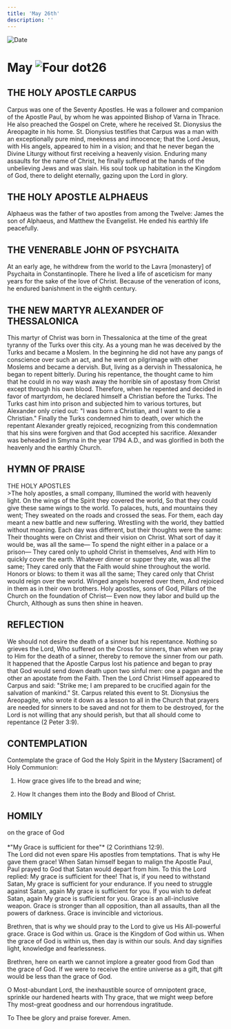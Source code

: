 ```yaml
---
title: 'May 26th'
description: ''
---
```


<RunningHead />
<Image src="/title-imprint.png" height={68} width={50} alt="Date" className="title-imprint"/>

# <div id="date">May <Image className="four-dot" src="/four-dot.png" height={15} width={15} alt="Four dot" />26</div>

## THE HOLY APOSTLE CARPUS

Carpus was one of the Seventy Apostles. He was a follower and companion of the Apostle Paul, by whom he was appointed Bishop of Varna in Thrace. He also preached the Gospel on Crete, where he received St. Dionysius the Areopagite in his home. St. Dionysius testifies that Carpus was a man with an exceptionally pure mind, meekness and innocence; that the Lord Jesus, with His angels, appeared to him in a vision; and that he never began the Divine Liturgy without first receiving a heavenly vision. Enduring many assaults for the name of Christ, he finally suffered at the hands of the unbelieving Jews and was slain. His soul took up habitation in the Kingdom of God, there to delight eternally, gazing upon the Lord in glory.

## THE HOLY APOSTLE ALPHAEUS

Alphaeus was the father of two apostles from among the Twelve: James the son of Alphaeus, and Matthew the Evangelist. He ended his earthly life peacefully.

## THE VENERABLE JOHN OF PSYCHAITA

At an early age, he withdrew from the world to the Lavra [monastery] of Psychaita in Constantinople. There he lived a life of asceticism for many years for the sake of the love of Christ. Because of the veneration of icons, he endured banishment in the eighth century.

## THE NEW MARTYR ALEXANDER OF THESSALONICA

This martyr of Christ was born in Thessalonica at the time of the great tyranny of the Turks over this city. As a young man he was deceived by the Turks and became a Moslem. In the beginning he did not have any pangs of conscience over such an act, and he went on pilgrimage with other Moslems and became a dervish. But, living as a dervish in Thessalonica, he began to repent bitterly. During his repentance, the thought came to him that he could in no way wash away the horrible sin of apostasy from Christ except through his own blood. Therefore, when he repented and decided in favor of martyrdom, he declared himself a Christian before the Turks. The Turks cast him into prison and subjected him to various tortures, but Alexander only cried out: "I was born a Christian, and I want to die a Christian." Finally the Turks condemned him to death, over which the repentant Alexander greatly rejoiced, recognizing from this condemnation that his sins were forgiven and that God accepted his sacrifice. Alexander was beheaded in Smyrna in the year 1794 A.D., and was glorified in both the heavenly and the earthly Church.


## HYMN OF PRAISE
<div style={{textAlign:'center', color:'crimson', fontWeight:'bold'}}>
THE HOLY APOSTLES
</div>
>The holy apostles, a small company,  
Illumined the world with heavenly light.  
On the wings of the Spirit they covered the world,  
So that they could give these same wings to the world.  
To palaces, huts, and mountains they went;  
They sweated on the roads and crossed the seas.  
For them, each day meant a new battle and new suffering.  
Wrestling with the world, they battled without moaning.  
Each day was different, but their thoughts were the same:  
Their thoughts were on Christ and their vision on Christ.  
What sort of day it would be, was all the same—  
To spend the night either in a palace or a prison—  
They cared only to uphold Christ in themselves,  
And with Him to quickly cover the earth.  
Whatever dinner or supper they ate, was all the same;  
They cared only that the Faith would shine throughout the world.  
Honors or blows: to them it was all the same;  
They cared only that Christ would reign over the world.  
Winged angels hovered over them,  
And rejoiced in them as in their own brothers.  
Holy apostles, sons of God,  
Pillars of the Church on the foundation of Christ—  
Even now they labor and build up the Church,  
Although as suns then shine in heaven.  


## REFLECTION

We should not desire the death of a sinner but his repentance. Nothing so grieves the Lord, Who suffered on the Cross for sinners, than when we pray to Him for the death of a sinner, thereby to remove the sinner from our path. It happened that the Apostle Carpus lost his patience and began to pray that God would send down death upon two sinful men: one a pagan and the other an apostate from the Faith. Then the Lord Christ Himself appeared to Carpus and said: "Strike me; I am prepared to be crucified again for the salvation of mankind." St. Carpus related this event to St. Dionysius the Areopagite, who wrote it down as a lesson to all in the Church that prayers are needed for sinners to be saved and not for them to be destroyed, for the Lord is not willing that any should perish, but that all should come to repentance (2 Peter 3:9).


## CONTEMPLATION

Contemplate the grace of God the Holy Spirit in the Mystery [Sacrament] of Holy Communion:

1. How grace gives life to the bread and wine;

2. How It changes them into the Body and Blood of Christ.


## HOMILY
<div style={{textAlign:'center', color:'crimson', fontWeight:'bold'}}>
on the grace of God
</div><br />
<div style={{textAlign:'right'}}>
*"My Grace is sufficient for thee"* (2 Corinthians 12:9).
</div>
The Lord did not even spare His apostles from temptations. That is why He gave them grace! When Satan himself began to malign the Apostle Paul, Paul prayed to God that Satan would depart from him. To this the Lord replied: My grace is sufficient for thee! That is, if you need to withstand Satan, My grace is sufficient for your endurance. If you need to struggle against Satan, again My grace is sufficient for you. If you wish to defeat Satan, again My grace is sufficient for you. Grace is an all-inclusive weapon. Grace is stronger than all opposition, than all assaults, than all the powers of darkness. Grace is invincible and victorious.

Brethren, that is why we should pray to the Lord to give us His All-powerful grace. Grace is God within us. Grace is the Kingdom of God within us. When the grace of God is within us, then day is within our souls. And day signifies light, knowledge and fearlessness.

Brethren, here on earth we cannot implore a greater good from God than the grace of God. If we were to receive the entire universe as a gift, that gift would be less than the grace of God.

O Most-abundant Lord, the inexhaustible source of omnipotent grace, sprinkle our hardened hearts with Thy grace, that we might weep before Thy most-great goodness and our horrendous ingratitude.

To Thee be glory and praise forever. Amen.